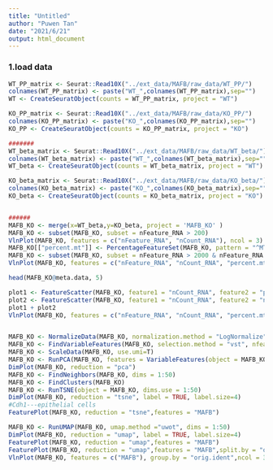 ---
title: "Untitled"
author: "Puwen Tan"
date: "2021/6/21"
output: html_document
---

### 1.load data
```{r}
WT_PP_matrix <- Seurat::Read10X("../ext_data/MAFB/raw_data/WT_PP/")
colnames(WT_PP_matrix) <- paste("WT_",colnames(WT_PP_matrix),sep="")
WT <- CreateSeuratObject(counts = WT_PP_matrix, project = "WT")

KO_PP_matrix <- Seurat::Read10X("../ext_data/MAFB/raw_data/KO_PP/")
colnames(KO_PP_matrix) <- paste("KO_",colnames(KO_PP_matrix),sep="")
KO_PP <- CreateSeuratObject(counts = KO_PP_matrix, project = "KO")

#######
WT_beta_matrix <- Seurat::Read10X("../ext_data/MAFB/raw_data/WT_beta/")
colnames(WT_beta_matrix) <- paste("WT_",colnames(WT_beta_matrix),sep="")
WT_beta <- CreateSeuratObject(counts = WT_beta_matrix, project = "WT")

KO_beta_matrix <- Seurat::Read10X("../ext_data/MAFB/raw_data/KO_beta/")
colnames(KO_beta_matrix) <- paste("KO_",colnames(KO_beta_matrix),sep="")
KO_beta <- CreateSeuratObject(counts = KO_beta_matrix, project = "KO")


######
MAFB_KO <- merge(x=WT_beta,y=KO_beta, project = 'MAFB_KO' )
MAFB_KO <- subset(MAFB_KO, subset = nFeature_RNA > 200)
VlnPlot(MAFB_KO, features = c("nFeature_RNA", "nCount_RNA"), ncol = 3)
MAFB_KO[["percent.mt"]] <- PercentageFeatureSet(MAFB_KO, pattern = "^MT-")
MAFB_KO <- subset(MAFB_KO, subset = nFeature_RNA > 2000 & nFeature_RNA < 7000 & percent.mt < 10)
VlnPlot(MAFB_KO, features = c("nFeature_RNA", "nCount_RNA", "percent.mt"), ncol = 3)

head(MAFB_KO@meta.data, 5)

plot1 <- FeatureScatter(MAFB_KO, feature1 = "nCount_RNA", feature2 = "percent.mt")
plot2 <- FeatureScatter(MAFB_KO, feature1 = "nCount_RNA", feature2 = "nFeature_RNA")
plot1 + plot2
VlnPlot(MAFB_KO, features = c("nFeature_RNA", "nCount_RNA", "percent.mt"), ncol = 3)


MAFB_KO <- NormalizeData(MAFB_KO, normalization.method = "LogNormalize", scale.factor = 10000)
MAFB_KO <- FindVariableFeatures(MAFB_KO, selection.method = "vst", nfeatures = 2000)
MAFB_KO <- ScaleData(MAFB_KO, use.umi=T)
MAFB_KO <- RunPCA(MAFB_KO, features = VariableFeatures(object = MAFB_KO))
DimPlot(MAFB_KO, reduction = "pca")
MAFB_KO <- FindNeighbors(MAFB_KO, dims = 1:50)
MAFB_KO <- FindClusters(MAFB_KO)
MAFB_KO <- RunTSNE(object = MAFB_KO, dims.use = 1:50)
DimPlot(MAFB_KO, reduction = "tsne", label = TRUE, label.size=4)
#Cdh1---epithelial cells
FeaturePlot(MAFB_KO, reduction = "tsne",features = "MAFB")

MAFB_KO <- RunUMAP(MAFB_KO, umap.method ="uwot", dims = 1:50)
DimPlot(MAFB_KO, reduction = "umap", label = TRUE, label.size=4)
FeaturePlot(MAFB_KO, reduction = "umap",features = "MAFB")
FeaturePlot(MAFB_KO, reduction = "umap",features = "MAFB",split.by = "orig.ident")
VlnPlot(MAFB_KO, features = c("MAFB"), group.by = "orig.ident",ncol = 3)


```
